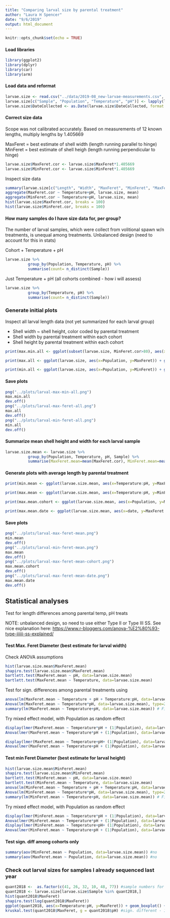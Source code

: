 ```yaml
---
title: "Comparing larval size by parental treatment"
author: "Laura H Spencer"
date: "9/6/2019"
output: html_document
---
```


```r
knitr::opts_chunk$set(echo = TRUE)
```

#### Load libraries 

```r
library(ggplot2)
library(dplyr)
library(car)
library(arm)
```

#### Load data and reformat 

```r
larvae.size <- read.csv("../data/2019-08_new-larvae-measurements.csv", header=T, stringsAsFactors = F)
larvae.size[c("Sample", "Population", "Temperature", "pH")] <- lapply(larvae.size[c("Sample", "Population", "Temperature", "pH")], factor)
larvae.size$DateCollected <- as.Date(larvae.size$DateCollected, format = "%m/%d/%y")
```

#### Correct size data 

Scope was not calibrated accurately. Based on measurements of 12 known lengths, multiply lengths by 1.405669

MaxFeret = best estimate of shell width (length running parallel to hinge) 
MinFeret = best estimate of shell heigh (length running perpendicular to hinge) 

```r
larvae.size$MaxFeret.cor <- larvae.size$MaxFeret*1.405669 
larvae.size$MinFeret.cor <- larvae.size$MinFeret*1.405669 
```

Inspect size data  

```r
summary(larvae.size[c("Length", "Width", "MaxFeret", "MinFeret", "MaxFeret90", "MaxFeret.cor", "MinFeret.cor")]) 
aggregate(MaxFeret.cor ~ Temperature+pH, larvae.size, mean) 
aggregate(MinFeret.cor ~ Temperature+pH, larvae.size, mean)
hist(larvae.size$MaxFeret.cor, breaks = 100)
hist(larvae.size$MinFeret.cor, breaks = 100)
```

#### How many samples do I have size data for, per group? 

The number of larval samples, which were collect from volitional spawn w/n treatments, is unequal among treatments. Unbalanced design (need to account for this in stats) 

Cohort + Temperature + pH 
```r
larvae.size %>%
          group_by(Population, Temperature, pH) %>%
          summarise(count= n_distinct(Sample))
```

Just Temperature + pH (all cohorts combined - how i will assess)

```r

larvae.size %>%
          group_by(Temperature, pH) %>%
          summarise(count= n_distinct(Sample))
```


### Generate initial plots  

Inspect all larval length data (not yet summarized for each larval group)

- Shell width ~ shell height, color coded by parental treatment 
- Shell width by parental treatment within each cohort 
- Shell height by parental treatment within each cohort 

```r
print(max.min.all <- ggplot(subset(larvae.size, MinFeret.cor>80), aes(x=MinFeret, y=MaxFeret)) + geom_point(size=.5, aes(color=Temperature:pH)) + theme_bw(base_size = 12) + labs(title="Larval shell size upon release", y=("Max Feret Diameter (~width), (um)"), x="Min Feret Diameter (~height),") + theme(text = element_text(size = 14)) + scale_color_manual(values=c("blue", "forestgreen", "orange", "red")))

print(max.all <- ggplot(larvae.size, aes(x=Population, y=MaxFeret)) + geom_boxplot(aes(color=Temperature:pH)) + theme_bw(base_size = 12) + labs(title="Larval shell width (Max Feret) by cohort & treatment", y=("Max. Feret Diameter (um)"), x="Cohort") + theme(text = element_text(size = 14)) + scale_color_manual(values=c("blue", "forestgreen", "orange", "red")))

print(min.all <- ggplot(larvae.size, aes(x=Population, y=MinFeret)) + geom_boxplot(aes(color=Temperature:pH)) + theme_bw(base_size = 12) + labs(title="Larval shell height (Min Feret) by cohort & treatment", y=("Min. Feret Diameter (um)"), x="Cohort") + theme(text = element_text(size = 14)) + scale_color_manual(values=c("blue", "forestgreen", "orange", "red")))
```

#### Save plots 

```r
png("../plots/larval-max-min-all.png")
max.min.all
dev.off()
png("../plots/larval-max-feret-all.png")
max.all
dev.off()
png("../plots/larval-min-feret-all.png")
min.all
dev.off()
```

####  Summarize mean shell height and width for each larval sample   

```r
larvae.size.mean <- larvae.size %>%
          group_by(Population, Temperature, pH, Sample) %>%
          summarise(MaxFeret.mean=mean(MaxFeret.cor), MinFeret.mean=mean(MinFeret.cor), date=median(DateCollected))
```

#### Generate plots with average length by parental treatment 

```r
print(min.mean <- ggplot(larvae.size.mean, aes(x=Temperature:pH, y=MaxFeret.mean)) + geom_boxplot() + geom_jitter(width=0.15, size=2, aes(color=Population)) + theme_bw(base_size = 14) + labs(title="Mean shell width, by treatment & cohort", y=("size (um)"), x="Treatment") + theme(text = element_text(size = 16)) + scale_color_manual(values=c("#4daf4a","#377eb8","#984ea3","#e41a1c")))

print(max.mean <- ggplot(larvae.size.mean, aes(x=Temperature:pH, y=MinFeret.mean)) + geom_boxplot() + geom_jitter(width=0.15, size=2, aes(color=Population)) + theme_bw(base_size = 14) + labs(title="Mean shell height, by treatment & cohort", y=("size (um)"), x="Treatment") + theme(text = element_text(size = 16)) + scale_color_manual(values=c("#4daf4a","#377eb8","#984ea3","#e41a1c")))

print(max.mean.cohort <- ggplot(larvae.size.mean, aes(x=Population, y=MaxFeret.mean, color=Temperature:pH)) + geom_point(shape=8, size=2, position = position_jitterdodge(jitter.width = 0.35)) + geom_boxplot() + theme_bw(base_size = 14) + labs(title="Mean shell width, by treatment & cohort", y=("size (um)"), x="Cohort") + theme(text = element_text(size = 16)) + scale_color_manual(values=c("blue", "forestgreen", "orange", "red")))

print(max.mean.date <- ggplot(larvae.size.mean, aes(x=date, y=MaxFeret.mean)) + geom_jitter(width=0.15, size=2, aes(color=Temperature:pH)) + theme_bw(base_size = 14) + labs(title="Mean shell width, by collection date and treatment", y=("size (um)"), x="Date collected") + theme(text = element_text(size = 16)) + scale_color_manual(values=c("blue", "forestgreen", "orange", "red")))
```

#### Save plots 

```r
png("../plots/larval-max-feret-mean.png")
min.mean
dev.off()
png("../plots/larval-min-feret-mean.png")
max.mean
dev.off()
png("../plots/larval-max-feret-mean-cohort.png")
max.mean.cohort
dev.off()
png("../plots/larval-max-feret-mean-date.png")
max.mean.date
dev.off()
```

## Statistical analyses

Test for length differences among parental temp, pH treats 

NOTE: unbalanced design, so need to use either Type II or Type III SS. See nice explanation here:  [https://www.r-bloggers.com/anova-%E2%80%93-type-iiiiii-ss-explained/](https://www.r-bloggers.com/anova-%E2%80%93-type-iiiiii-ss-explained/)

####  Test Max. Feret Diameter (best estimate for larval width)

Check ANOVA assumptions 

```r
hist(larvae.size.mean$MaxFeret.mean)
shapiro.test(larvae.size.mean$MaxFeret.mean)
bartlett.test(MaxFeret.mean ~ pH, data=larvae.size.mean)
bartlett.test(MaxFeret.mean ~ Temperature, data=larvae.size.mean)
```

Test for sign. differences among parental treatments using 

```r
anova(lm(MaxFeret.mean ~ Temperature + pH + Temperature:pH, data=larvae.size.mean)) #no interaction. Assess using type II sums of squares, where I look at effects of pH and temperature after controlling for the other factor 
Anova(lm(MaxFeret.mean ~ Temperature*pH, data=larvae.size.mean), type=2) #both sign. 
summary(lm(MaxFeret.mean ~ Temperature+pH, data=larvae.size.mean)) # Fit not great, though 
```


Try mixed effect model, with Population as random effect

```r
display(lmer(MaxFeret.mean ~ Temperature*pH + (1|Population), data=larvae.size.mean))
Anova(lmer(MaxFeret.mean ~ Temperature*pH + (1|Population), data=larvae.size.mean), type=2)

display(lmer(MaxFeret.mean ~ Temperature+pH+ (1|Population), data=larvae.size.mean)) 
Anova(lmer(MaxFeret.mean ~ Temperature+pH + (1|Population), data=larvae.size.mean), type=2) #with Pop as random effect and using type II SS, still sign. influence of temp and pH 
```

#### Test min Feret Diameter (best estimate for larval height)

```r
hist(larvae.size.mean$MinFeret.mean)
shapiro.test(larvae.size.mean$MinFeret.mean)
bartlett.test(MinFeret.mean ~ pH, data=larvae.size.mean)
bartlett.test(MinFeret.mean ~ Temperature, data=larvae.size.mean)
anova(lm(MinFeret.mean ~ Temperature + pH + Temperature:pH, data=larvae.size.mean)) #no interaction. Assess using type II sums of squares, where I look at effects of pH and temperature after controlling for the other factor 
Anova(lm(MinFeret.mean ~ Temperature*pH, data=larvae.size.mean), type=2) #both sign. 
summary(lm(MinFeret.mean ~ Temperature+pH, data=larvae.size.mean)) # Fit not great, though 

```

Try mixed effect model, with Population as random effect

```r
display(lmer(MinFeret.mean ~ Temperature*pH + (1|Population), data=larvae.size.mean))
Anova(lmer(MinFeret.mean ~ Temperature*pH + (1|Population), data=larvae.size.mean), type=2)
display(lmer(MinFeret.mean ~ Temperature+pH+ (1|Population), data=larvae.size.mean)) 
Anova(lmer(MinFeret.mean ~ Temperature+pH + (1|Population), data=larvae.size.mean), type=2) #with Pop as random effect and using type II SS, still sign. influence of temp and pH 

```

#### Test sign. diff among cohorts only 

```r
summary(aov(MinFeret.mean ~ Population, data=larvae.size.mean)) #no 
summary(aov(MaxFeret.mean ~ Population, data=larvae.size.mean)) #no 
```

### Check out larval sizes for samples I already sequenced last year

```r
quant2018 <-  as.factor(c(41, 26, 32, 10, 48, 77)) #sample numbers for larvae already sequenced (only n=3 per treat)
quant2018 <- larvae.size[larvae.size$Sample %in% quant2018,]
hist(quant2018$MaxFeret)
shapiro.test(log(quant2018$MaxFeret))
ggplot(quant2018, aes(x=Temperature:pH, y=MaxFeret)) + geom_boxplot() + geom_jitter() + theme_bw(base_size = 14) + labs(title="Larval shell  by treatment", y=("size (um)"), x="Treatment") + theme(text = element_text(size = 16)) 
kruskal.test(quant2018$MaxFeret, g = quant2018$pH) #sign. different - 10-low larger.  
```


